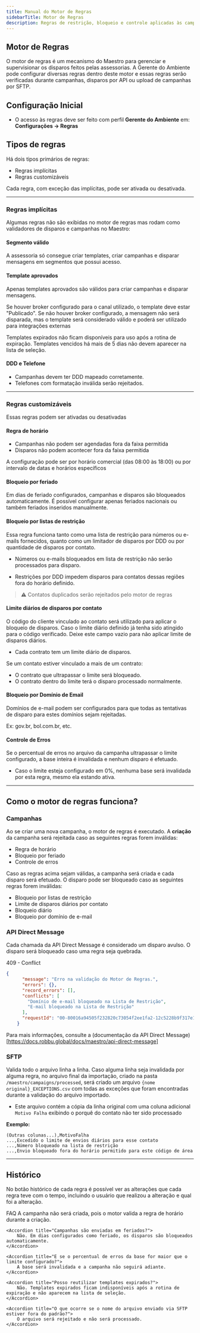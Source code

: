 ```yaml
---
title: Manual do Motor de Regras
sidebarTitle: Motor de Regras
description: Regras de restrição, bloqueio e controle aplicadas às campanhas no Maestro.
---
```


## Motor de Regras
O motor de regras é um mecanismo do Maestro para gerenciar e supervisionar os disparos feitos pelas assessorias.
A Gerente do Ambiente pode configurar diversas regras dentro deste motor e essas regras serão verificadas durante campanhas, disparos por API ou upload de campanhas por SFTP.

## Configuração Inicial

- O acesso às regras deve ser feito com perfil **Gerente do Ambiente** em:  **Configurações → Regras**

## Tipos de regras
Há dois tipos primários de regras:

- Regras implícitas
- Regras customizáveis

Cada regra, com exceção das implícitas, pode ser ativada ou desativada.

---

### Regras implícitas
Algumas regras não são exibidas no motor de regras mas rodam como validadores de disparos e campanhas no Maestro:

#### Segmento válido
A assessoria só consegue criar templates, criar campanhas e disparar mensagens em segmentos que possui acesso.

#### Template aprovados
Apenas templates aprovados são válidos para criar campanhas e disparar mensagens.

Se houver broker configurado para o canal utilizado, o template deve estar "Publicado".
Se não houver broker configurado, a mensagem não será disparada, mas o template será considerado válido e poderá ser utilizado para integrações externas

Templates expirados não ficam disponíveis para uso após a rotina de expiração.
Templates vencidos há mais de 5 dias não devem aparecer na lista de seleção.

#### DDD e Telefone
- Campanhas devem ter DDD mapeado corretamente.
- Telefones com formatação inválida serão rejeitados.

---

### Regras customizáveis
Essas regras podem ser ativadas ou desativadas

#### Regra de horário
- Campanhas não podem ser agendadas fora da faixa permitida
- Disparos não podem acontecer fora da faixa permitida

A configuração pode ser por horário comercial (das 08:00 às 18:00) ou por intervalo de datas e horários específicos

#### Bloqueio por feriado
Em dias de feriado configurados, campanhas e disparos são bloqueados automaticamente.
É possível configurar apenas feriados nacionais ou também feriados inseridos manualmente.

#### Bloqueio por listas de restrição
Essa regra funciona tanto como uma lista de restrição para números ou e-mails fornecidos, quanto como um limitador de disparos por DDD ou por quantidade de disparos por contato.

- Números ou e-mails bloqueados em lista de restrição não serão processados para disparo.

- Restrições por DDD impedem disparos para contatos dessas regiões fora do horário definido.

> ⚠️ Contatos duplicados serão rejeitados pelo motor de regras

#### Limite diários de disparos por contato
O código do cliente vinculado ao contato será utilizado para aplicar o bloqueio de disparos.
Caso o limite diário definido já tenha sido atingido para o código verificado. 
Deixe este campo vazio para não aplicar limite de disparos diários.

- Cada contrato tem um limite diário de disparos.

Se um contato estiver vinculado a mais de um contrato:
- O contrato que ultrapassar o limite será bloqueado.
- O contrato dentro do limite terá o disparo processado normalmente.

#### Bloqueio por Domínio de Email
Domínios de e-mail podem ser configurados para que todas as tentativas de disparo para estes domínios sejam rejeitadas.

Ex: gov.br, bol.com.br, etc.

#### Controle de Erros
Se o percentual de erros no arquivo da campanha ultrapassar o limite configurado, a base inteira é invalidada e nenhum disparo é efetuado.

- Caso o limite esteja configurado em 0%, nenhuma base será invalidada por esta regra, mesmo ela estando ativa.

---

## Como o motor de regras funciona?

### Campanhas
Ao se criar uma nova campanha, o motor de regras é executado.
A **criação** da campanha será rejeitada caso as seguintes regras forem inválidas:
- Regra de horário
- Bloqueio por feriado
- Controle de erros

Caso as regras acima sejam válidas, a campanha será criada e cada disparo será efetuado.
O disparo pode ser bloqueado caso as seguintes regras forem inválidas:
- Bloqueio por listas de restrição
- Limite de disparos diários por contato
- Bloqueio diário
- Bloqueio por domínio de e-mail

### API Direct Message
Cada chamada da API Direct Message é considerado um disparo avulso.
O disparo será bloqueado caso uma regra seja quebrada.

409 - Conflict
```json
{
      "message": "Erro na validação do Motor de Regras.",
      "errors": {},
      "record_errors": [],
      "conflicts": [
        "Domínio de e-mail bloqueado na Lista de Restrição",
        "E-mail bloqueado na Lista de Restrição"
      ],
      "requestId": "00-80016a94505f232820c73054f2ee1fa2-12c5228b9f317e12-00"
    }
``` 

Para mais informações, consulte a (documentação da API Direct Message)[https://docs.robbu.global/docs/maestro/api-direct-message]

### SFTP
Valida todo o arquivo linha a linha.
Caso alguma linha seja invalidada por alguma regra, no arquivo final da importação, criado na pasta `/maestro/campaigns/processed`, será criado um arquivo `{nome original}_EXCEPTIONS.csv` com todas as exceções que foram encontradas durante a validação do arquivo importado.
- Este arquivo contém a cópia da linha original com uma coluna adicional `Motivo Falha` exibindo o porquê do contato não ter sido processado

**Exemplo:**

```csv
(Outras colunas...),MotivoFalha
...,Excedido o limite de envios diários para esse contato
...,Número bloqueado na lista de restrição
...,Envio bloqueado fora do horário permitido para este código de área
```

---

## Histórico

No botão histórico de cada regra é possível ver as alterações que cada regra teve com o tempo, incluindo o usuário que realizou a alteração e qual foi a alteração.

FAQ
<AccordionGroup>
    <Accordion title="O que acontece se eu tentar criar uma campanha fora do horário permitido?">
        A campanha não será criada, pois o motor valida a regra de horário durante a criação.
    </Accordion>
    
    <Accordion title="Campanhas são enviadas em feriados?">
        Não. Em dias configurados como feriado, os disparos são bloqueados automaticamente.
    </Accordion>
    
    <Accordion title="E se o percentual de erros da base for maior que o limite configurado?">
        A base será invalidada e a campanha não seguirá adiante.
    </Accordion>
    
    <Accordion title="Posso reutilizar templates expirados?">
        Não. Templates expirados ficam indisponíveis após a rotina de expiração e não aparecem na lista de seleção.
    </Accordion>
    
    <Accordion title="O que ocorre se o nome do arquivo enviado via SFTP estiver fora do padrão?">
        O arquivo será rejeitado e não será processado.
    </Accordion>
</AccordionGroup>